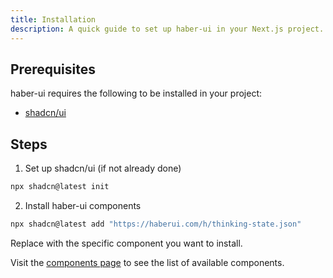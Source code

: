 ```yaml
---
title: Installation
description: A quick guide to set up haber-ui in your Next.js project.
---
```



## Prerequisites

haber-ui requires the following to be installed in your project:

- [shadcn/ui](https://ui.shadcn.com/)

## Steps

1. Set up shadcn/ui (if not already done)

```bash
npx shadcn@latest init
```

2. Install haber-ui components

```bash
npx shadcn@latest add "https://haberui.com/h/thinking-state.json"
```

Replace with the specific component you want to install.

Visit the [components page](/docs/components) to see the list of available components.
